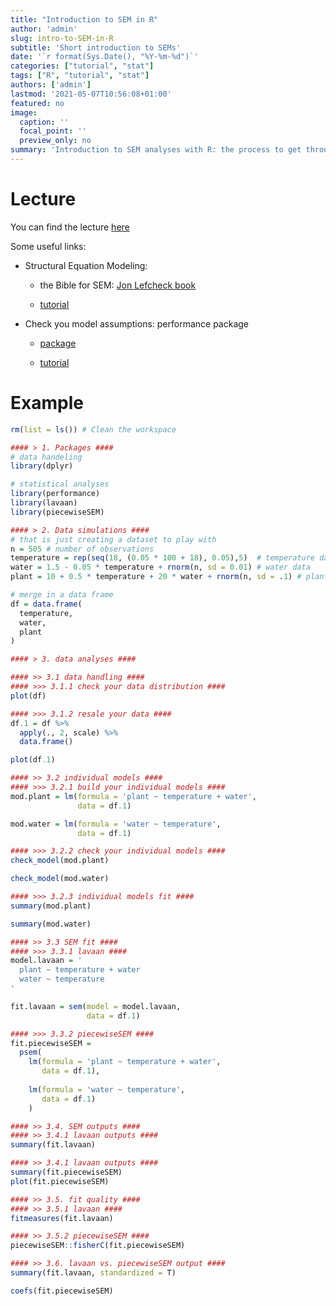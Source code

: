 ```yaml
---
title: "Introduction to SEM in R"
author: 'admin'
slug: intro-to-SEM-in-R
subtitle: 'Short introduction to SEMs'
date: '`r format(Sys.Date(), "%Y-%m-%d")`'
categories: ["tutorial", "stat"]
tags: ["R", "tutorial", "stat"]
authors: ['admin']
lastmod: '2021-05-07T10:56:08+01:00'
featured: no
image:
  caption: ''
  focal_point: ''
  preview_only: no
summary: 'Introduction to SEM analyses with R: the process to get through it'
---
```


# Lecture

You can find the lecture [here](Lecture-intro-to-SEM-in-R.pdf)

Some useful links:

-   Structural Equation Modeling:

    -   the Bible for SEM: [Jon Lefcheck book](https://jslefche.github.io/sem_book/)

    -   [tutorial](https://lavaan.ugent.be/tutorial/sem.html)

-   Check you model assumptions: performance package

    -   [package](https://cran.r-project.org/web/packages/performance/performance.pdf)

    -   [tutorial](https://easystats.github.io/performance/)

# Example

```r
rm(list = ls()) # Clean the workspace

#### > 1. Packages ####
# data handeling
library(dplyr)

# statistical analyses
library(performance)
library(lavaan)
library(piecewiseSEM)

#### > 2. Data simulations ####
# that is just creating a dataset to play with
n = 505 # number of observations
temperature = rep(seq(18, (0.05 * 100 + 18), 0.05),5)  # temperature data
water = 1.5 - 0.05 * temperature + rnorm(n, sd = 0.01) # water data 
plant = 10 + 0.5 * temperature + 20 * water + rnorm(n, sd = .1) # plant size

# merge in a data frame
df = data.frame(
  temperature,
  water,
  plant
)

#### > 3. data analyses ####

#### >> 3.1 data handling ####
#### >>> 3.1.1 check your data distribution ####
plot(df)

#### >>> 3.1.2 resale your data ####
df.1 = df %>%
  apply(., 2, scale) %>%
  data.frame()

plot(df.1)

#### >> 3.2 individual models ####
#### >>> 3.2.1 build your individual models ####
mod.plant = lm(formula = 'plant ~ temperature + water', 
               data = df.1)

mod.water = lm(formula = 'water ~ temperature',
               data = df.1)

#### >>> 3.2.2 check your individual models ####
check_model(mod.plant)

check_model(mod.water)

#### >>> 3.2.3 individual models fit ####
summary(mod.plant)

summary(mod.water)

#### >> 3.3 SEM fit ####
#### >>> 3.3.1 lavaan ####
model.lavaan = '
  plant ~ temperature + water
  water ~ temperature
'

fit.lavaan = sem(model = model.lavaan,
                 data = df.1)

#### >>> 3.3.2 piecewiseSEM ####
fit.piecewiseSEM = 
  psem(
    lm(formula = 'plant ~ temperature + water', 
       data = df.1),
    
    lm(formula = 'water ~ temperature',
       data = df.1)
    )

#### >> 3.4. SEM outputs ####
#### >> 3.4.1 lavaan outputs ####
summary(fit.lavaan)

#### >> 3.4.1 lavaan outputs ####
summary(fit.piecewiseSEM)
plot(fit.piecewiseSEM)

#### >> 3.5. fit quality ####
#### >> 3.5.1 lavaan ####
fitmeasures(fit.lavaan)

#### >> 3.5.2 piecewiseSEM ####
piecewiseSEM::fisherC(fit.piecewiseSEM)

#### >> 3.6. lavaan vs. piecewiseSEM output ####
summary(fit.lavaan, standardized = T)

coefs(fit.piecewiseSEM)

```
